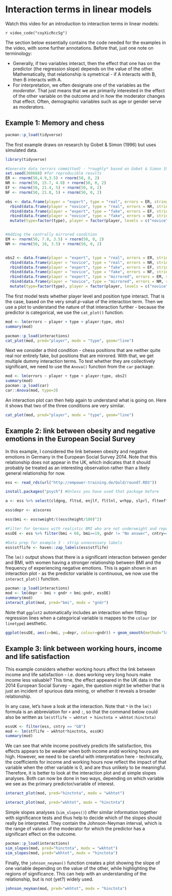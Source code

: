 # Interaction terms in linear models

Watch this video for an introduction to interaction terms in linear models:

`r video_code("coyXicRccSg")`

The section below essentially contains the code needed for the examples in the video, with some further annotations. Before that, just one note on terminology:

* Generally, if two variables interact, then the effect that one has on the predictor (the regression slope) depends on the value of the other. Mathematically, that relationship is symetrical - if A interacts with B, then B interacts with A.
* For interpretation, we often designate one of the variables as the *moderator*. That just means that we are primarily interested in the effect of the other variable on the outcome and in how the moderator changes that effect. Often, demographic variables such as age or gender serve as moderators. 

## Example 1: Memory and chess

```r
pacman::p_load(tidyverse)
```

The first example draws on research by Gobet & Simon (1996) but uses simulated data.

```r
library(tidyverse)

#Generate data (errors committed) - *roughly* based on Gobet & Simon 1996
set.seed(300688) #for reproducible results
ER <- rnorm(50,4.9,3.5) + rnorm(50, 0, 2)
NR <- rnorm(50, 15.7, 4.0) + rnorm(50, 0, 2)
EF <- rnorm(50, 21.4, 5) + rnorm(50, 0, 2)
NF <- rnorm(50, 21.8, 5) + rnorm(50, 0, 2)

obs <- data.frame(player = "expert", type = "real", errors = ER, stringsAsFactors = F) %>% 
  rbind(data.frame(player = "novice", type = "real", errors = NR, stringsAsFactors = F)) %>%
  rbind(data.frame(player = "expert", type = "fake", errors = EF, stringsAsFactors = F)) %>%
  rbind(data.frame(player = "novice", type = "fake", errors = NF, stringsAsFactors = F)) %>% 
  mutate(type=factor(type), player = factor(player, levels = c("novice", "expert")))


#Adding the centrally mirrored condition
EM <- rnorm(50, 7.8, 3.5) + rnorm(50, 0, 2)
NM <- rnorm(50, 18, 3.5) + rnorm(50, 0, 2)


obs2 <- data.frame(player = "expert", type = "real", errors = ER, stringsAsFactors = F) %>% 
  rbind(data.frame(player = "novice", type = "real", errors = NR, stringsAsFactors = F)) %>%
  rbind(data.frame(player = "expert", type = "fake", errors = EF, stringsAsFactors = F)) %>%
  rbind(data.frame(player = "novice", type = "fake", errors = NF, stringsAsFactors = F)) %>% 
  rbind(data.frame(player = "expert", type = "mirrored", errors = EM, stringsAsFactors = F)) %>% 
  rbind(data.frame(player = "novice", type = "mirrored", errors = NM, stringsAsFactors = F)) %>% 
  mutate(type=factor(type), player = factor(player, levels = c("novice", "expert")))

```

The first model tests whether player level and position type interact. That is the case, based on the very small *p*-value of the interaction term. Then we use a plot to understand the nature of that interaction further - because the predictor is categorical, we use the `cat_plot()` function.

```r
mod <- lm(errors ~ player + type + player:type, obs)
summary(mod)

pacman::p_load(interactions)
cat_plot(mod, pred="player", modx = "type", geom="line")

```
Next we consider a third condition - chess positions that are neither quite real nor entirely fake, but positions that are mirrored. With that, we get multiple dummy interaction terms. To test whether they are collectively significant, we need to use the `Anova()` function from the `car` package.

```r
mod <- lm(errors ~ player + type + player:type, obs2)
summary(mod)
pacman::p_load(car)
car::Anova(mod, type=3)
```
An interaction plot can then help again to understand what is going on. Here it shows that two of the three conditions are very similar.

```r
cat_plot(mod, pred="player", modx = "type", geom="line")
```

## Example 2: link between obesity and negative emotions in the European Social Survey

In this example, I considered the link between obesity and negative emotions in Germany in the European Social Survey 2014. Note that this relationship does not appear in the UK, which indicates that it should probably be treated as an interesting observation rather than a likely general relationship for now.

```r

ess <- read_rds(url("http://empower-training.de/Gold/round7.RDS"))

install.packages("psych") #Unless you have used that package before

a <- ess %>% select(cldgng, fltsd, enjlf, fltlnl, wrhpp, slprl, flteeff, fltdpr) %>% psych::alpha(check.keys = TRUE)

ess$depr <- a$scores

ess$bmi <- ess$weight/((ess$height/100)^2)

#Filter for Germans with realistic BMI who are not underweight and reported their gender
essDE <- ess %>% filter(bmi < 60, bmi>=19, gndr != "No answer", cntry=="DE")

#Data prep for example 3 - strip unnecessary labels
ess$stflife <- haven::zap_labels(ess$stflife)

```

The `lm()` output shows that there is a significant interaction between gender and BMI, with women having a stronger relationship between BMI and the frequency of experiencing negative emotions. This is again shown in an interaction plot - as the predictor variable is continuous, we now use the `interact_plot()` function.

```r
pacman::p_load(interactions)
mod <- lm(depr ~ bmi + gndr + bmi:gndr, essDE)
summary(mod)
interact_plot(mod, pred="bmi", modx = "gndr")
```

Note that `ggplot2` automatically includes an interaction when fitting regression lines when a categorical variable is mappes to the `colour` (or `linetype`) aesthetic.

```r
ggplot(essDE, aes(x=bmi, y=depr, colour=gndr)) + geom_smooth(method="lm", se=FALSE)
```

## Example 3: link between working hours, income and life satisfaction

This example considers whether working hours affect the link between income and life satisfaction - i.e. does working very long hours make income less valuable? This time, the effect appeared in the UK data in the 2014 European Social Survey - again, the question might be whether that is just an incident of spurious data mining, or whether it reveals a broader relationship.

In any case, let's have a look at the interaction. Note that `*` in the `lm()` formula is an abbreviation for `+` and `:`, so that the command below could also be written as `lm(stflife ~ wkhtot + hinctnta + wkhtot:hinctnta)`

```r
essUK <- filter(ess, cntry == "GB")
mod <- lm(stflife ~ wkhtot*hinctnta, essUK) 
summary(mod)
```

We can see that while income positively predicts life satisfaction, this effects appears to be weaker when both income andd working hours are high. However, we need to be careful with interpretation here - technically, the coefficients for income and working hours now reflect the impact of that variable when the other variable is 0, and are thus unlikely to be meaningful. Therefore, it is better to look at the interaction plot and at simple slopes analyses. Both can now be done in two ways, depending on which variable we see as the primary predictor/variable of interest.

```r
interact_plot(mod, pred="hinctnta", modx = "wkhtot")
```

```r
interact_plot(mod, pred="wkhtot", modx = "hinctnta")
```

Simple slopes analyses (`sim_slopes()`) offer similar information together with significance tests and thus help to decide which of the slopes should really be interpreted. They contain the Johnson-Neyman interval, which is the range of values of the moderator for which the predictor has a significant effect on the outcome.

```r
pacman::p_load(interactions)
sim_slopes(mod, pred="hinctnta", modx = "wkhtot")
sim_slopes(mod, pred="wkhtot", modx = "hinctnta")
```

Finally, the `johnson_neyman()` function creates a plot showing the slope of one variable depending on the value of the other, while highlighting the regions of significance. This can help with an understanding of the relationship, but is not (yet?) widely used.

```r
johnson_neyman(mod, pred="wkhtot", modx = "hinctnta")
```

